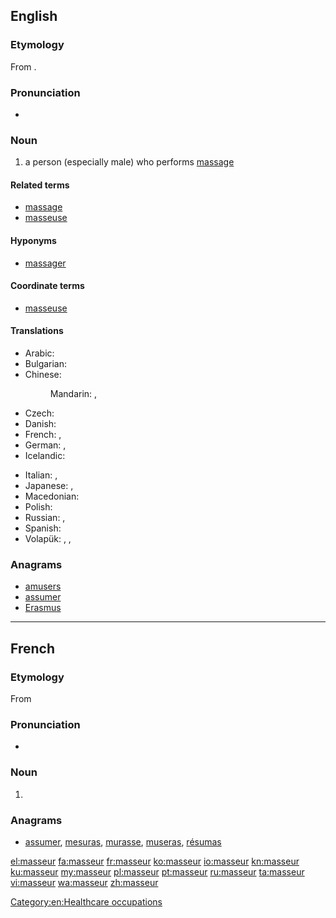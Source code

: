 {{also|Masseur}}
==English==

===Etymology===
From {{etyl|fr}} {{term|masseur|lang=fr}}.

===Pronunciation===
* {{a|US}} {{IPA|/məˈsuːɹ/|/məˈsɚ/}}

===Noun===
{{en-noun}}

# {{context|massage}} a person (especially male) who performs [[massage]]

====Related terms====
* [[massage]]
* [[masseuse]]

====Hyponyms====
* [[massager]]

====Coordinate terms====
* [[masseuse]]

====Translations====
{{trans-top|a person who performs massage}}
* Arabic: {{t|ar|مدلك|m|tr=mudállik|sc=Arab}}
* Bulgarian: {{t+|bg|масажист|m|tr=masažíst|sc=Cyrl}}
* Chinese:
*: Mandarin: {{t|zh|按摩師|sc=Hani}}, {{t|zh|按摩师|tr=ànmóshī|sc=Hani}}
* Czech: {{t+|cs|masér|m}}
* Danish: {{t-|da|massør|c}}
* French: {{t+|fr|masseur|m}}, {{t+|fr|masseuse|f}}
* German: {{t+|de|Masseur|m}}, {{t+|de|Masseurin|f}}
* Icelandic: {{t-|is|nuddari|m}}
{{trans-mid}}
* Italian: {{t-|it|massaggiatore|m}}, {{t-|it|massaggiatrice|f}}
* Japanese: {{t-|ja|マッサージ師|tr=massāji-shi|sc=Jpan}}, {{t+|ja|按摩|tr=あんま, anma|sc=Jpan}}
* Macedonian: {{t-|mk|масер|m|tr=máser}}
* Polish: {{t+|pl|masażysta|m}}
* Russian: {{t+|ru|массажист|m|tr=massažíst}}, {{t+|ru|массажистка|f|tr=massažístka}}
* Spanish: {{t+|es|masajista|m|f}}
* Volapük: {{qualifier|male or female}} {{t-|vo|masetan}}, {{qualifier|male}} {{t-|vo|himasetan}}, {{qualifier|female}} {{t-|vo|jimasetan}}
{{trans-bottom}}

===Anagrams===
* [[amusers#English|amusers]]
* [[assumer#English|assumer]]
* [[Erasmus#English|Erasmus]]

[[Category:en:Healthcare occupations]]

----

==French==

===Etymology===
From {{suffix|masser|eur|lang=fr}}

===Pronunciation===
* {{IPA|/masœʁ/|lang=fr}}

===Noun===
{{fr-noun|m|f=masseuse}}

# {{massage|lang=fr}} {{l|en|masseur}}

===Anagrams===
* [[assumer#French|assumer]], [[mesuras#French|mesuras]], [[murasse#French|murasse]], [[museras#French|museras]], [[résumas#French|résumas]]

[[el:masseur]]
[[fa:masseur]]
[[fr:masseur]]
[[ko:masseur]]
[[io:masseur]]
[[kn:masseur]]
[[ku:masseur]]
[[my:masseur]]
[[pl:masseur]]
[[pt:masseur]]
[[ru:masseur]]
[[ta:masseur]]
[[vi:masseur]]
[[wa:masseur]]
[[zh:masseur]]